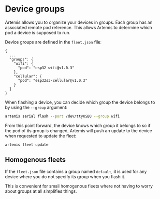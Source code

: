 # Device groups

Artemis allows you to organize your devices in groups. Each group has an
associated remote pod reference. This allows Artemis to determine which
pod a device is supposed to run.

Device groups are defined in the `fleet.json` file:

```
{
  ...
  "groups": {
    "wifi": {
      "pod": "esp32-wifi@v1.0.3"
    },
    "cellular": {
      "pod": "esp32s3-cellular@v1.0.3"
    }
  }
}
```

When flashing a device, you can decide which group the device belongs
to by using the `--group` argument:

``` sh
artemis serial flash --port /dev/ttyUSB0 --group wifi
```

From this point forward, the device knows which group it belongs to
so if the pod of its group is changed, Artemis will push an update
to the device when requested to update the fleet:

``` sh
artemis fleet update
```

## Homogenous fleets

If the `fleet.json` file contains a group named `default`, it is used
for any device where you do not specify its group when you flash it.

This is convenient for small homogenous fleets where not having to
worry about groups at all simplifies things.
